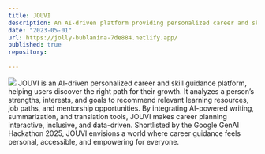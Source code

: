 ```yaml
---
title: JOUVI
description: An AI-driven platform providing personalized career and skill guidance, shortlisted by the Google GenAI Hackathon 2025.
date: "2023-05-01"
url: https://jolly-bublanina-7de884.netlify.app/
published: true
repository:
  
---
```



 [![](https://jolly-bublanina-7de884.netlify.app/og.png)](https://jolly-bublanina-7de884.netlify.app) 
JOUVI is an AI-driven personalized career and skill guidance platform, helping users discover the right path for their growth. It analyzes a person’s strengths, interests, and goals to recommend relevant learning resources, job paths, and mentorship opportunities.
By integrating AI-powered writing, summarization, and translation tools, JOUVI makes career planning interactive, inclusive, and data-driven.
Shortlisted by the Google GenAI Hackathon 2025, JOUVI envisions a world where career guidance feels personal, accessible, and empowering for everyone.
